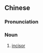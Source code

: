 ==Chinese==
{{zh-forms|type=21}}

===Pronunciation===
{{zh-pron
|mn=lîn-tiong-khí
|cat=n
}}

===Noun===
{{zh-noun}}

# {{lb|zh|Xiamen|_|Min Nan}} [[incisor]]

{{zh-cat|Anatomy}}